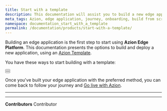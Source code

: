 ```yaml
---
title: Start with a template
description: This documentation will assist you to build a new edge application on Azion using templates.
meta_tags: Azion, edge application, journey, onboarding, build from scratch, domain, traffic
namespace: documentation_start_with_a_template
permalink: /documentation/products/start-with-a-template/
---
```



Building an edge application is the first step to start using **Azion Edge Platform**. This documentation presents the options to build and deploy a new application, using an [Azion Template](/en/documentation/products/marketplace/templates/).

You have these ways to start building with a template:

<Button href="/en/documentation/products/use-a-template-via-rtm/" text="Via Azion Console" variant="secondary"> 

</Button>

<br />

<Button href="/en/documentation/products/azion-cli/create-application/" text="Via Azion CLI" variant="secondary"> 

</Button>

Once you've built your edge application with the preferred method, you can come back to follow your journey and [Go live with Azion](/en/documentation/products/go-live-with-azion/).

---



---


**Contributors** <ContributorList>Contributor</ContributorList>
